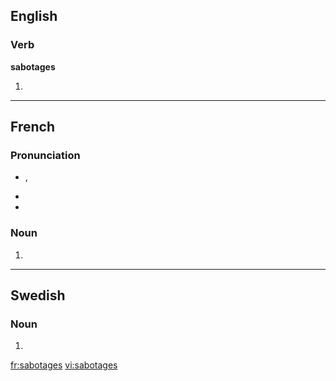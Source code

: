 ==English==

===Verb===
'''sabotages'''

# {{third-person singular of|sabotage}}

----

==French==

===Pronunciation===
* {{IPA|/sa.bɔ.taʒ/|lang=fr}}, {{X-SAMPA|/sa.bO.taZ/|lang=fr}}
* {{homophones|sabotage|lang=fr}}
* {{hyphenation|sa|bo|tages|lang=fr}}

===Noun===
{{infl|fr|plural}} {{m|p}}

# {{plural of|sabotage|lang=fr}}

----

==Swedish==

===Noun===
{{infl|sv|noun form}}

# {{sv-noun-form-indef-gen|sabotage}}

[[fr:sabotages]]
[[vi:sabotages]]